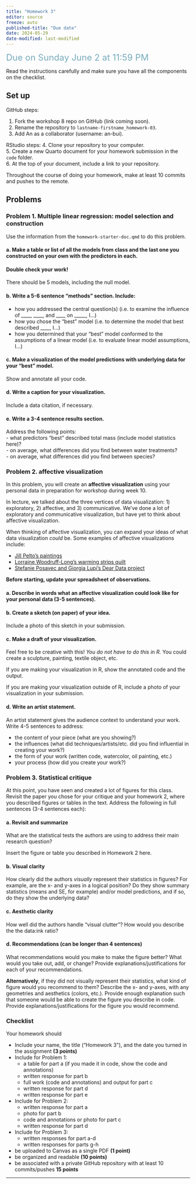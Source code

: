 ```yaml
---
title: "Homework 3"
editor: source
freeze: auto
published-title: "Due date"
date: 2024-05-29
date-modified: last-modified
---
```


[Due on Sunday June 2 at 11:59 PM]{style="color: #79ACBD; font-size: 24px;"}

Read the instructions carefully and make sure you have all the components on the checklist.

## Set up

GitHub steps:  

1. Fork the workshop 8 repo on GitHub (link coming soon).  
2. Rename the repository to `lastname-firstname_homework-03`.  
3. Add An as a collaborator (username: an-bui).  

RStudio steps:
4. Clone your repository to your computer.  
5. Create a new Quarto document for your homework submission in the `code` folder.  
6. At the top of your document, include a link to your repository.  

Throughout the course of doing your homework, make at least 10 commits and pushes to the remote.  

## Problems

### Problem 1. Multiple linear regression: model selection and construction

Use the information from the `homework-starter-doc.qmd` to do this problem.

#### a. Make a table or list of all the models from class and the last one you constructed on your own with the predictors in each.

:::{.callout-note}
#### Double check your work!
There should be 5 models, including the null model.
:::

#### b. Write a 5-6 sentence "methods" section. Include:

- how you addressed the central question(s) (i.e. to examine the influence of ____, ____, and ____ on _____, I...)  
- how you chose the "best" model (i.e. to determine the model that best described ____, I...)  
- how you determined that your "best" model conformed to the assumptions of a linear model (i.e. to evaluate linear model assumptions, I...)  

#### c. Make a visualization of the model predictions with underlying data for your "best" model.  

Show and annotate all your code.

#### d. Write a caption for your visualization.  

Include a data citation, if necessary.  

#### e. Write a 3-4 sentence results section.

Address the following points:  
- what predictors "best" described total mass (include model statistics here)?  
- on average, what differences did you find between water treatments?  
- on average, what differences did you find between species?  

### Problem 2. affective visualization

In this problem, you will create an **affective visualization** using your personal data in preparation for workshop during week 10.  

In lecture, we talked about the three vertices of data visualization: 1) exploratory, 2) affective, and 3) communicative. We've done a lot of exploratory and communicative visualization, but have yet to think about affective visualization.  

When thinking of affective visualization, you can expand your ideas of what data visualization _could_ be. Some examples of affective visualizations include:  

- [Jill Pelto's paintings](https://www.jillpelto.com/gallery-1)  
- [Lorraine Woodruff-Long's warming strips quilt ](https://www.instagram.com/p/C689Kybxget/?utm_source=ig_web_copy_link&igsh=MzRlODBiNWFlZA==)  
- [Stefanie Posavec and Giorgia Lupi's Dear Data project](https://www.dear-data.com/all)  

**Before starting, update your spreadsheet of observations.**  

#### a. Describe in words what an affective visualization could look like for your personal data (3-5 sentences).

#### b. Create a sketch (on paper) of your idea.  

Include a photo of this sketch in your submission.  

#### c. Make a draft of your visualization.  

Feel free to be creative with this! _You do not have to do this in R._ You could create a sculpture, painting, textile object, etc.  

If you are making your visualization in R, show the annotated code and the output.  

If you are making your visualization outside of R, include a photo of your visualization in your submission.  

#### d. Write an artist statement.

An artist statement gives the audience context to understand your work. Write 4-5 sentences to address:  

- the content of your piece (what are you showing?)  
- the influences (what did techniques/artists/etc. did you find influential in creating your work?)  
- the form of your work (written code, watercolor, oil painting, etc.)  
- your process (how did you create your work?)  

### Problem 3. Statistical critique

At this point, you have seen and created a lot of figures for this class. Revisit the paper you chose for your critique and your homework 2, where you described figures or tables in the text. Address the following in full sentences (3-4 sentences each):

#### a. Revisit and summarize

What are the statistical tests the authors are using to address their main research question?  

Insert the figure or table you described in Homework 2 here.  

#### b. Visual clarity

How clearly did the authors _visually_ represent their statistics in figures? For example, are the x- and y-axes in a logical position? Do they show summary statistics (means and SE, for example) and/or model predictions, and if so, do they show the underlying data?  

#### c. Aesthetic clarity

How well did the authors handle "visual clutter"? How would you describe the the data:ink ratio?  

#### d. Recommendations (can be longer than 4 sentences)

What recommendations would you make to make the figure better? What would you take out, add, or change? Provide explanations/justifications for each of your recommendations.  

**Alternatively**, if they did not visually represent their statistics, what kind of figure would you recommend to them? Describe the x- and y-axes, with any geometries and aesthetics (colors, etc.). Provide enough explanation such that someone would be able to create the figure you describe in code. Provide explanations/justifications for the figure you would recommend.    
  
### Checklist

Your homework should 

- Include your name, the title (“Homework 3”), and the date you turned in the assignment **(3 points)**  
- Include for Problem 1:
    - a table for part a (if you made it in code, show the code and annotations) 
    - written response for part b
    - full work (code and annotations) and output for part c
    - written response for part d
    - written response for part e
- Include for Problem 2:  
    - written response for part a    
    - photo for part b  
    - code and annotations or photo for part c  
    - written response for part d  
- Include for Problem 3:  
    - written responses for part a-d  
    - written responses for parts g-h  
- be uploaded to Canvas as a single PDF **(1 point)**  
- be organized and readable **(10 points)**  
- be associated with a private GitHub repository with at least 10 commits/pushes **15 points**

****




